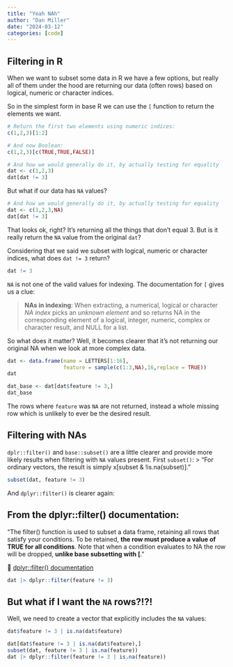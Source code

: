 ```yaml
---
title: "Yeah NAh"
author: "Dan Miller"
date: "2024-03-12"
categories: [code]
---
```



## Filtering in R

When we want to subset some data in R we have a few options, but really all of them under the hood are returning our data (often rows) based on logical, numeric or character indices.

So in the simplest form in base R we can use the ``[`` function to return the elements we want.

```r
# Return the first two elements using numeric indices:
c(1,2,3)[1:2]
```
```r
# And now Boolean:
c(1,2,3)[c(TRUE,TRUE,FALSE)]
```
```r
# And how we would generally do it, by actually testing for equality
dat <- c(1,2,3)
dat[dat != 3]
```
But what if our data has `NA` values?
```r
# And how we would generally do it, by actually testing for equality
dat <- c(1,2,3,NA)
dat[dat != 3]
```
That looks ok, right? It's returning all the things that don't equal 3. But is it really return the `NA` value from the original `dat`? 

Considering that we said we subset with logical, numeric or character indices, what does `dat != 3` return?
```r
dat != 3
```
`NA` is not one of the valid values for indexing. The documentation for `[` gives us a clue:

> **NAs in indexing**:
> When extracting, a numerical, logical or character *NA index* picks an *unknown element* and so returns NA in the corresponding element of a logical, integer, numeric, complex or character result, and NULL for a list. 

So what does it matter? Well, it becomes clearer that it's not returning our original NA when we look at more complex data.
```r
dat <- data.frame(name = LETTERS[1:16], 
                  feature = sample(c(1:3,NA),16,replace = TRUE))
dat
```
```r
dat_base <- dat[dat$feature != 3,]
dat_base
```
The rows where `feature` was `NA` are not returned, instead a whole missing row which is unlikely to ever be the desired result.

## Filtering with NAs

`dplr::filter()` and `base::subset()` are a little clearer and provide more likely results when filtering with `NA` values present. First `subset()`:
> "For ordinary vectors, the result is simply x[subset & !is.na(subset)]."

```r
subset(dat, feature != 3)
```
And `dplyr::filter()` is clearer again:

::: {.callout-tip}
## From the dplyr::filter() documentation:

"The filter() function is used to subset a data frame, retaining all rows that satisfy your conditions. To be retained, **the row must produce a value of TRUE for all conditions**. Note that when a condition evaluates to NA the row will be dropped, **unlike base subsetting with [**."

👀 [dplyr::filter() documentation](https://dplyr.tidyverse.org/reference/filter.html)
:::

```r
dat |> dplyr::filter(feature != 3)
```

## But what if I want the `NA` rows?!?!

Well, we need to create a vector that explicitly includes the `NA` values:
```r
dat$feature != 3 | is.na(dat$feature)
```
```r
dat[dat$feature != 3 | is.na(dat$feature),]
subset(dat, feature != 3 | is.na(feature))
dat |> dplyr::filter(feature != 3 | is.na(feature))
```
